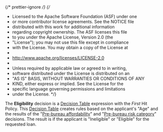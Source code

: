 {/* prettier-ignore */}
{/*

- Licensed to the Apache Software Foundation (ASF) under one
- or more contributor license agreements. See the NOTICE file
- distributed with this work for additional information
- regarding copyright ownership. The ASF licenses this file
- to you under the Apache License, Version 2.0 (the
- "License"); you may not use this file except in compliance
- with the License. You may obtain a copy of the License at
-
- http://www.apache.org/licenses/LICENSE-2.0
-
- Unless required by applicable law or agreed to in writing,
- software distributed under the License is distributed on an
- "AS IS" BASIS, WITHOUT WARRANTIES OR CONDITIONS OF ANY
- KIND, either express or implied. See the License for the
- specific language governing permissions and limitations
- under the License.
  \*/}


<Meta title="Use cases/Loan Originations/Bureau Strategy Decision Service/Eligibility" of={Eligibility} />

The **Eligibility** decision is a
[Decision Table](/docs/boxed-expressions-decision-table--overview) expression with the
_First_ Hit Policy. This [Decision Table](/docs/boxed-expressions-decision-table--overview)
creates rules based on the applicant's "Age" and the results of the
"[Pre-bureau affordability](/docs/use-cases-loan-originations-bureau-strategy-decision-service-pre-bureau-affordability--overview)"
and "[Pre-bureau risk category](/docs/use-cases-loan-originations-bureau-strategy-decision-service-pre-bureau-risk-category--overview)" decisions.
The result is if the applicant is "Ineligible" or "Eligible" for the requested loan.

<Story of={Eligibility.Expression} />
